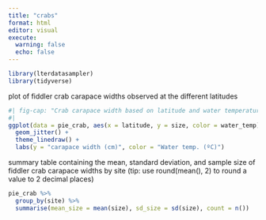 ```yaml
---
title: "crabs"
format: html
editor: visual
execute: 
  warning: false
  echo: false
---
```




```r
library(lterdatasampler)
library(tidyverse)
```

plot of fiddler crab carapace widths observed at the different latitudes

```r
#| fig-cap: "Crab carapace width based on latitude and water temperature"
#| 
ggplot(data = pie_crab, aes(x = latitude, y = size, color = water_temp)) + 
  geom_jitter() +
  theme_linedraw() +
  labs(y = "carapace width (cm)", color = "Water temp. (ºC)")
```

summary table containing the mean, standard deviation, and sample size of fiddler crab carapace widths by site (tip: use round(mean(), 2) to round a value to 2 decimal places)

```r
pie_crab %>%
  group_by(site) %>%
  summarise(mean_size = mean(size), sd_size = sd(size), count = n())
```

